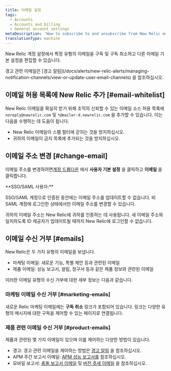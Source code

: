 ```yaml
---
title: 이메일 설정
tags:
  - Accounts
  - Accounts and billing
  - General account settings
metaDescription: 'How to subscribe to and unsubscribe from New Relic emails, and change your email address.'
translationType: machine
---
```


New Relic 계정 설정에서 특정 유형의 이메일을 구독 및 구독 취소하고 다른 이메일 기본 설정을 편집할 수 있습니다.

<Callout variant="tip">
  경고 관련 이메일은 [경고 알림](/docs/alerts/new-relic-alerts/managing-notification-channels/view-or-update-user-email-channels) 을 참조하십시오.
</Callout>

## 이메일 허용 목록에 New Relic 추가 [#email-whitelist]

New Relic 이메일을 확실히 받기 위해 조직의 신뢰할 수 있는 이메일 소스 허용 목록에 `noreply@newrelic.com` 및 `*@mailer-d.newrelic.com` 을 추가할 수 있습니다. 이는 다음을 수행하는 데 도움이 됩니다.

* New Relic 이메일이 스팸 필터에 갇히는 것을 방지하십시오.
* 귀하의 이메일이 금지 목록에 추가되는 것을 방지하십시오.

## 이메일 주소 변경 [#change-email]

이메일 주소를 변경하려면[계정 드롭다운](/docs/accounts-partnerships/education/getting-started-new-relic/glossary#account-dropdown) 에서 **사용자 기본 설정** 을 클릭하고 **이메일** 을 클릭합니다.

<Callout variant="tip">
  **SSO/SAML 사용자:**

  SSO/SAML 계정으로 인증된 동안에는 이메일 주소를 업데이트할 수 없습니다. 비 SAML 계정에 로그인한 상태에서만 이메일 주소를 변경할 수 있습니다.

  귀하의 이메일 주소는 New Relic에 귀하를 인증하는 데 사용됩니다. 새 이메일 주소와 일치하도록 ID 제공자가 업데이트될 때까지 New Relic에 로그인할 수 없습니다.
</Callout>

## 이메일 수신 거부 [#emails]

New Relic은 두 가지 유형의 이메일을 보냅니다.

* 마케팅 이메일: 새로운 기능, 특별 제안 등과 관련된 이메일
* 제품 이메일: 성능 보고서, 알림, 청구서 등과 같은 제품 정보와 관련된 이메일

이러한 이메일 유형의 수신 거부에 대한 세부 정보는 다음과 같습니다.

### 마케팅 이메일 수신 거부 [#marketing-emails]

새로운 Relic 마케팅 이메일에는 **구독 취소** 링크가 포함되어 있습니다. 링크는 다양한 유형의 메시지에 대한 구독을 제어할 수 있는 페이지로 연결됩니다.

### 제품 관련 이메일 수신 거부 [#product-emails]

제품과 관련된 몇 가지 이메일이 있으며 이를 제어하는 다양한 방법이 있습니다.

* 경고: 경고 관련 이메일을 제어하는 방법은 [경고 알림](/docs/alerts/new-relic-alerts/managing-notification-channels/view-or-update-user-email-channels) 을 참조하십시오.
* APM 주간 보고서 이메일: [APM 성능 보고서를](/docs/apm/reports/other-performance-analysis/weekly-performance-report#opting_out) 참조하십시오.
* 모바일 보고서: [충돌 보고서 이메일](/docs/mobile-monitoring/mobile-monitoring-ui/crashes/receive-crash-notifications-email) 및 [버전 추세 이메일](/docs/mobile-monitoring/mobile-monitoring-ui/mobile-app-pages/version-trends-compare-user-adoption-metrics-performance) 을 참조하십시오.